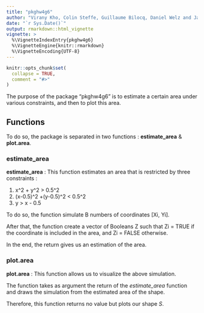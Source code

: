 ```yaml
---
title: "pkghw4g6"
author: "Virany Kho, Colin Steffe, Guillaume Bilocq, Daniel Welz and Jasmine Mawjee"
date: "`r Sys.Date()`"
output: rmarkdown::html_vignette
vignette: >
  %\VignetteIndexEntry{pkghw4g6}
  %\VignetteEngine{knitr::rmarkdown}
  %\VignetteEncoding{UTF-8}
---
```


```r
knitr::opts_chunk$set(
  collapse = TRUE,
  comment = "#>"
)
```

The purpose of the package "pkghw4g6" is to estimate a certain area under various constraints, and then to plot this area. 

## Functions

To do so, the package is separated in two functions : 
**estimate_area** & **plot.area**. 

### estimate_area

**estimate_area** : This function estimates an area that is restricted by three constraints : 

1. x^2 + y^2 > 0.5^2
1. (x-0.5)^2 +(y-0.5)^2 < 0.5^2
1. y > x - 0.5 


To do so, the function simulate B numbers of coordinates [Xi, Yi]. 

After that, the function create a vector of Booleans Z such that Zi = TRUE if the coordinate is included in the area, and Zi = FALSE otherwise.

In the end, the return gives us an estimation of the area.


### plot.area

**plot.area** : This function allows us to visualize the above simulation. 

The function takes as argument the return of the *estimate_area* function and draws the simulation from the estimated area of the shape. 

Therefore, this function returns no value but plots our shape *S*. 





